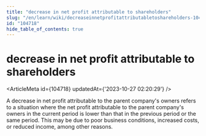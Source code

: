 ```yaml
---
title: "decrease in net profit attributable to shareholders"
slug: "/en/learn/wiki/decreaseinnetprofitattributabletoshareholders-104718"
id: "104718"
hide_table_of_contents: true
---
```



# decrease in net profit attributable to shareholders

<ArticleMeta id={104718} updatedAt={'2023-10-27 02:20:29'} />
<div className='border-solid border-b border-t-0 my-4 border-[var(--ifm-color-gray-300)]' />

A decrease in net profit attributable to the parent company's owners refers to a situation where the net profit attributable to the parent company's owners in the current period is lower than that in the previous period or the same period. This may be due to poor business conditions, increased costs, or reduced income, among other reasons.
